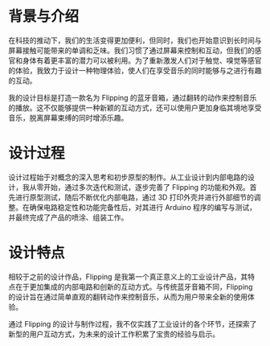 # 背景与介绍

在科技的推动下，我们的生活变得更加便利，但同时，我们也开始意识到长时间与屏幕接触可能带来的单调和乏味。我们习惯了通过屏幕来控制和互动，但我们的感官和身体有着更丰富的潜力可以被利用。为了重新激发人们对于触觉、嗅觉等感官的体验，我致力于设计一种物理体验，使人们在享受音乐的同时能够与之进行有趣的互动。

我的设计目标是打造一款名为 Flipping 的蓝牙音箱，通过翻转的动作来控制音乐的播放。这不仅能够提供一种新颖的互动方式，还可以使用户更加身临其境地享受音乐，脱离屏幕束缚的同时增添乐趣。

# 设计过程

设计过程始于对概念的深入思考和初步原型的制作。从工业设计到内部电路的设计，我从零开始，通过多次迭代和测试，逐步完善了 Flipping 的功能和外观。首先进行原型测试，随后不断优化内部电路，通过 3D 打印外壳并进行外部细节的调整。在确保电路稳定性和功能完备性后，对其进行 Arduino 程序的编写与测试，并最终完成了产品的喷涂、组装工作。

# 设计特点

相较于之前的设计作品，Flipping 是我第一个真正意义上的工业设计产品，其特点在于更加集成的内部电路和创新的互动方式。与传统蓝牙音箱不同，Flipping 的设计旨在通过简单直观的翻转动作来控制音乐，从而为用户带来全新的使用体验。

通过 Flipping 的设计与制作过程，我不仅实践了工业设计的各个环节，还探索了新型的用户互动方式，为未来的设计工作积累了宝贵的经验与启示。
